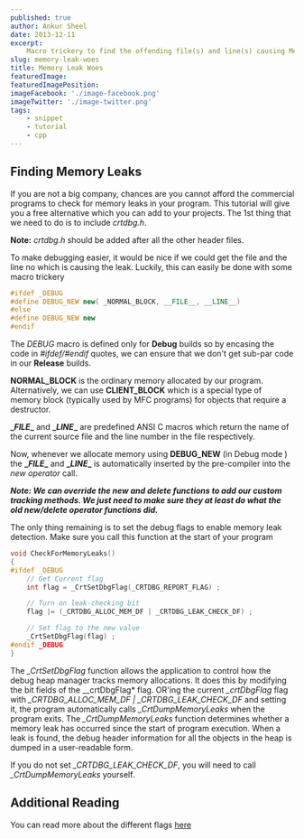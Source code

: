 ```yaml
---
published: true
author: Ankur Sheel
date: 2013-12-11
excerpt:
    Macro trickery to find the offending file(s) and line(s) causing Memory Leak(s) without using a commercial program.
slug: memory-leak-woes
title: Memory Leak Woes
featuredImage:
featuredImagePosition:
imageFacebook: './image-facebook.png'
imageTwitter: './image-twitter.png'
tags:
    - snippet
    - tutorial
    - cpp
---
```


## Finding Memory Leaks

If you are not a big company, chances are you cannot afford the commercial programs to check for memory leaks in your
program. This tutorial will give you a free alternative which you can add to your projects. The 1st thing that we need
to do is to include _crtdbg.h_.

**Note:** _crtdbg.h_ should be added after all the other header files.

To make debugging easier, it would be nice if we could get the file and the line no which is causing the leak. Luckily,
this can easily be done with some macro trickery

```cpp
#ifdef _DEBUG
#define DEBUG_NEW new( _NORMAL_BLOCK, __FILE__, __LINE__)
#else
#define DEBUG_NEW new
#endif
```

The _*DEBUG*_ macro is defined only for **Debug** builds so by encasing the code in _#ifdef/#endif_ quotes, we can
ensure that we don't get sub-par code in our **Release** builds.

**NORMAL_BLOCK** is the ordinary memory allocated by our program. Alternatively, we can use **CLIENT_BLOCK** which is a
special type of memory block (typically used by MFC programs) for objects that require a destructor.

**\__FILE_\_** and **\__LINE_\_** are predefined ANSI C macros which return the name of the current source file and the
line number in the file respectively.

Now, whenever we allocate memory using **DEBUG_NEW** (in Debug mode ) the **\__FILE_\_** and **\__LINE_\_** is
automatically inserted by the pre-compiler into the _new operator_ call.

**_Note: We can override the new and delete functions to add our custom tracking methods. We just need to make sure they
at least do what the old new/delete operator functions did._**

The only thing remaining is to set the debug flags to enable memory leak detection. Make sure you call this function at
the start of your program

```cpp
void CheckForMemoryLeaks()
{
#ifdef _DEBUG
    // Get Current flag
    int flag = _CrtSetDbgFlag(_CRTDBG_REPORT_FLAG) ;

    // Turn on leak-checking bit
    flag |= (_CRTDBG_ALLOC_MEM_DF | _CRTDBG_LEAK_CHECK_DF) ;

    // Set flag to the new value
    _CrtSetDbgFlag(flag) ;
#endif _DEBUG
}
```

The _\_CrtSetDbgFlag_ function allows the application to control how the debug heap manager tracks memory allocations.
It does this by modifying the bit fields of the \_\_crtDbgFlag\* flag. OR'ing the current _\_crtDbgFlag_ flag with
_\_CRTDBG_ALLOC_MEM_DF | \_CRTDBG_LEAK_CHECK_DF_ and setting it, the program automatically calls _\_CrtDumpMemoryLeaks_
when the program exits. The _\_CrtDumpMemoryLeaks_ function determines whether a memory leak has occurred since the
start of program execution. When a leak is found, the debug header information for all the objects in the heap is dumped
in a user-readable form.

If you do not set _\_CRTDBG_LEAK_CHECK_DF_, you will need to call _\_CrtDumpMemoryLeaks_ yourself.

## Additional Reading

You can read more about the different flags [here](<http://msdn.microsoft.com/en-us/library/5at7yxcs(v=vs.71).aspx>)
